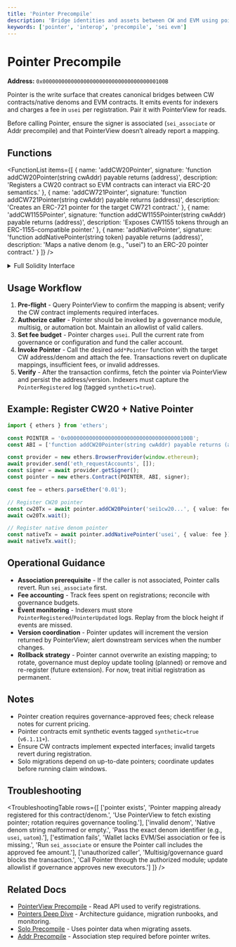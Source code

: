 ```yaml
---
title: 'Pointer Precompile'
description: 'Bridge identities and assets between CW and EVM using pointers.'
keywords: ['pointer', 'interop', 'precompile', 'sei evm']
---
```



# Pointer Precompile

**Address:** `0x000000000000000000000000000000000000100B`

Pointer is the write surface that creates canonical bridges between CW contracts/native denoms and EVM contracts. It emits events for indexers and charges a fee in `usei` per registration. Pair it with PointerView for reads.

<Callout type="info">Before calling Pointer, ensure the signer is associated (`sei_associate` or Addr precompile) and that PointerView doesn’t already report a mapping.</Callout>

## Functions

<FunctionList
  items={[
    {
      name: 'addCW20Pointer',
      signature: 'function addCW20Pointer(string cwAddr) payable returns (address)',
      description: 'Registers a CW20 contract so EVM contracts can interact via ERC-20 semantics.'
    },
    {
      name: 'addCW721Pointer',
      signature: 'function addCW721Pointer(string cwAddr) payable returns (address)',
      description: 'Creates an ERC-721 pointer for the target CW721 contract.'
    },
    {
      name: 'addCW1155Pointer',
      signature: 'function addCW1155Pointer(string cwAddr) payable returns (address)',
      description: 'Exposes CW1155 tokens through an ERC-1155-compatible pointer.'
    },
    {
      name: 'addNativePointer',
      signature: 'function addNativePointer(string token) payable returns (address)',
      description: 'Maps a native denom (e.g., "usei") to an ERC-20 pointer contract.'
    }
  ]}
/>

<details>
<summary>Full Solidity Interface</summary>

```solidity copy
interface IPointerPrecompile {
  function addCW20Pointer(string memory cwAddr) external payable returns (address pointer);
  function addCW721Pointer(string memory cwAddr) external payable returns (address pointer);
  function addCW1155Pointer(string memory cwAddr) external payable returns (address pointer);
  function addNativePointer(string memory token) external payable returns (address pointer);
}
```

</details>

## Usage Workflow

1. **Pre-flight** - Query PointerView to confirm the mapping is absent; verify the CW contract implements required interfaces.
2. **Authorize caller** - Pointer should be invoked by a governance module, multisig, or automation bot. Maintain an allowlist of valid callers.
3. **Set fee budget** - Pointer charges `usei`. Pull the current rate from governance or configuration and fund the caller account.
4. **Invoke Pointer** - Call the desired `add*Pointer` function with the target CW address/denom and attach the fee. Transactions revert on duplicate mappings, insufficient fees, or invalid addresses.
5. **Verify** - After the transaction confirms, fetch the pointer via PointerView and persist the address/version. Indexers must capture the `PointerRegistered` log (tagged `synthetic=true`).

## Example: Register CW20 + Native Pointer

```typescript copy
import { ethers } from 'ethers';

const POINTER = '0x000000000000000000000000000000000000100B';
const ABI = ['function addCW20Pointer(string cwAddr) payable returns (address)', 'function addNativePointer(string token) payable returns (address)'];

const provider = new ethers.BrowserProvider(window.ethereum);
await provider.send('eth_requestAccounts', []);
const signer = await provider.getSigner();
const pointer = new ethers.Contract(POINTER, ABI, signer);

const fee = ethers.parseEther('0.01');

// Register CW20 pointer
const cw20Tx = await pointer.addCW20Pointer('sei1cw20...', { value: fee });
await cw20Tx.wait();

// Register native denom pointer
const nativeTx = await pointer.addNativePointer('usei', { value: fee });
await nativeTx.wait();
```

## Operational Guidance

- **Association prerequisite** - If the caller is not associated, Pointer calls revert. Run `sei_associate` first.
- **Fee accounting** - Track fees spent on registrations; reconcile with governance budgets.
- **Event monitoring** - Indexers must store `PointerRegistered`/`PointerUpdated` logs. Replay from the block height if events are missed.
- **Version coordination** - Pointer updates will increment the version returned by PointerView; alert downstream services when the number changes.
- **Rollback strategy** - Pointer cannot overwrite an existing mapping; to rotate, governance must deploy update tooling (planned) or remove and re-register (future extension). For now, treat initial registration as permanent.

## Notes

- Pointer creation requires governance-approved fees; check release notes for current pricing.
- Pointer contracts emit synthetic events tagged `synthetic=true` (`v6.1.11+`).
- Ensure CW contracts implement expected interfaces; invalid targets revert during registration.
- Solo migrations depend on up-to-date pointers; coordinate updates before running claim windows.

## Troubleshooting

<TroubleshootingTable
  rows={[
    ['pointer exists', 'Pointer mapping already registered for this contract/denom.', 'Use PointerView to fetch existing pointer; rotation requires governance tooling.'],
    ['invalid denom', 'Native denom string malformed or empty.', 'Pass the exact denom identifier (e.g., `usei`, `uatom`).'],
    ['estimation fails', 'Wallet lacks EVM/Sei association or fee is missing.', 'Run `sei_associate` or ensure the Pointer call includes the approved fee amount.'],
    ['unauthorized caller', 'Multisig/governance guard blocks the transaction.', 'Call Pointer through the authorized module; update allowlist if governance approves new executors.']
  ]}
/>

## Related Docs

- [PointerView Precompile](/evm/precompile-pointerview) - Read API used to verify registrations.
- [Pointers Deep Dive](/evm/pointers-deep-dive) - Architecture guidance, migration runbooks, and monitoring.
- [Solo Precompile](/evm/precompile-solo) - Uses pointer data when migrating assets.
- [Addr Precompile](/evm/precompile-addr) - Association step required before pointer writes.
